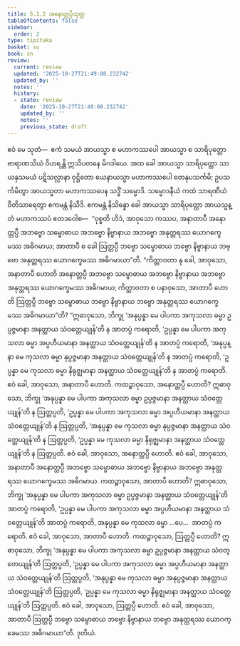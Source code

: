 ```yaml
---
title: 5.1.2 အနောတ္တပ္ပီသုတ္တ
tableOfContents: false
sidebar:
  order: 2
type: tipitaka
basket: su
book: sn
review:
  current: review
  updated: '2025-10-27T21:49:08.232742'
  updated_by: ''
  notes: ''
  history:
  - state: review
    date: '2025-10-27T21:49:08.232742'
    updated_by: ''
    notes: ''
    previous_state: draft
---
```



<ReviewStatus review={frontmatter.review} showDetails={true} />

<HypothesisAnnotation frontmatter={frontmatter} />

<DynamicBreadcrumb />

<Division number="145" book="sn" e="ch" v="18" p="301">

<Paragraph number="905" book="sn">
ဧဝံ မေ သုတံ—  ဧကံ သမယံ အာယသ္မာ စ မဟာကဿပေါ အာယသ္မာ စ သာရိပုတ္တော ဗာရာဏသိယံ ဝိဟရန္တိ ဣသိပတနေ မိဂဒါယေ. အထ ခေါ အာယသ္မာ သာရိပုတ္တော သာယနှသမယံ ပဋိသလ္လာနာ ဝုဋ္ဌိတော ယေနာယသ္မာ မဟာကဿပေါ တေနုပသင်္ကမိ; ဥပသင်္ကမိတွာ အာယသ္မတာ မဟာကဿပေန သဒ္ဓိံ သမ္မောဒိ. သမ္မောဒနီယံ ကထံ သာရဏီယံ ဝီတိသာရေတွာ ဧကမန္တံ နိသီဒိ. ဧကမန္တံ နိသိန္နော ခေါ အာယသ္မာ သာရိပုတ္တော အာယသ္မန္တံ မဟာကဿပံ ဧတဒဝေါစ—  “ဝုစ္စတိ ဟိဒံ, အာဝုသော ကဿပ, အနာတာပီ အနောတ္တပ္ပီ အဘဗ္ဗော သမ္ဗောဓာယ အဘဗ္ဗော နိဗ္ဗာနာယ အဘဗ္ဗော အနုတ္တရဿ ယောဂက္ခေမဿ အဓိဂမာယ; အာတာပီ စ ခေါ ဩတ္တပ္ပီ ဘဗ္ဗော သမ္ဗောဓာယ ဘဗ္ဗော နိဗ္ဗာနာယ ဘဗ္ဗော အနုတ္တရဿ ယောဂက္ခေမဿ အဓိဂမာယာ”တိ.
</Paragraph>

<Paragraph number="906" book="sn">
“ကိတ္တာဝတာ နု ခေါ, အာဝုသော, အနာတာပီ ဟောတိ အနောတ္တပ္ပီ အဘဗ္ဗော သမ္ဗောဓာယ အဘဗ္ဗော နိဗ္ဗာနာယ အဘဗ္ဗော အနုတ္တရဿ ယောဂက္ခေမဿ အဓိဂမာယ; ကိတ္တာဝတာ စ ပနာဝုသော, အာတာပီ ဟောတိ ဩတ္တပ္ပီ ဘဗ္ဗော သမ္ဗောဓာယ ဘဗ္ဗော နိဗ္ဗာနာယ ဘဗ္ဗော အနုတ္တရဿ ယောဂက္ခေမဿ အဓိဂမာယာ”တိ? “ဣဓာဝုသော, ဘိက္ခု ‘အနုပ္ပန္နာ မေ ပါပကာ အကုသလာ ဓမ္မာ ဥပ္ပဇ္ဇမာနာ အနတ္ထာယ သံဝတ္တေယျုန်’တိ န အာတပ္ပံ ကရောတိ, ‘ဥပ္ပန္နာ မေ ပါပကာ အကုသလာ ဓမ္မာ အပ္ပဟီယမာနာ အနတ္ထာယ သံဝတ္တေယျုန်’တိ န အာတပ္ပံ ကရောတိ, ‘အနုပ္ပန္နာ မေ ကုသလာ ဓမ္မာ နုပ္ပဇ္ဇမာနာ အနတ္ထာယ သံဝတ္တေယျုန်’တိ န အာတပ္ပံ ကရောတိ, ‘ဥပ္ပန္နာ မေ ကုသလာ ဓမ္မာ နိရုဇ္ဈမာနာ အနတ္ထာယ သံဝတ္တေယျုန်’တိ န အာတပ္ပံ ကရောတိ. ဧဝံ ခေါ, အာဝုသော, အနာတာပီ ဟောတိ.
</Paragraph>

<Paragraph number="907" book="sn">
ကထဉ္စာဝုသော, အနောတ္တပ္ပီ ဟောတိ? ဣဓာဝုသော, ဘိက္ခု ‘အနုပ္ပန္နာ မေ ပါပကာ အကုသလာ ဓမ္မာ ဥပ္ပဇ္ဇမာနာ အနတ္ထာယ သံဝတ္တေယျုန်’တိ န ဩတ္တပ္ပတိ, ‘ဥပ္ပန္နာ မေ ပါပကာ အကုသလာ ဓမ္မာ အပ္ပဟီယမာနာ အနတ္ထာယ သံဝတ္တေယျုန်’တိ န ဩတ္တပ္ပတိ, ‘အနုပ္ပန္နာ မေ ကုသလာ ဓမ္မာ နုပ္ပဇ္ဇမာနာ အနတ္ထာယ သံဝတ္တေယျုန်’တိ န ဩတ္တပ္ပတိ, ‘ဥပ္ပန္နာ မေ ကုသလာ ဓမ္မာ နိရုဇ္ဈမာနာ အနတ္ထာယ သံဝတ္တေယျုန်’တိ န ဩတ္တပ္ပတိ. ဧဝံ ခေါ, အာဝုသော, အနောတ္တပ္ပီ ဟောတိ. ဧဝံ ခေါ, အာဝုသော, အနာတာပီ အနောတ္တပ္ပီ အဘဗ္ဗော သမ္ဗောဓာယ အဘဗ္ဗော နိဗ္ဗာနာယ အဘဗ္ဗော အနုတ္တရဿ ယောဂက္ခေမဿ အဓိဂမာယ.
</Paragraph>

<Paragraph number="908" book="sn">
ကထဉ္စာဝုသော, အာတာပီ ဟောတိ? ဣဓာဝုသော, ဘိက္ခု ‘အနုပ္ပန္နာ မေ ပါပကာ အကုသလာ ဓမ္မာ ဥပ္ပဇ္ဇမာနာ အနတ္ထာယ သံဝတ္တေယျုန်’တိ အာတပ္ပံ ကရောတိ, ‘ဥပ္ပန္နာ မေ ပါပကာ အကုသလာ ဓမ္မာ အပ္ပဟီယမာနာ အနတ္ထာယ သံဝတ္တေယျုန်’တိ အာတပ္ပံ ကရောတိ, အနုပ္ပန္နာ မေ ကုသလာ ဓမ္မာ …ပေ…  အာတပ္ပံ ကရောတိ. ဧဝံ ခေါ, အာဝုသော, အာတာပီ ဟောတိ.
</Paragraph>

<Paragraph number="909" book="sn">
ကထဉ္စာဝုသော, ဩတ္တပ္ပီ ဟောတိ? ဣဓာဝုသော, ဘိက္ခု ‘အနုပ္ပန္နာ မေ ပါပကာ အကုသလာ ဓမ္မာ ဥပ္ပဇ္ဇမာနာ အနတ္ထာယ သံဝတ္တေယျုန်’တိ ဩတ္တပ္ပတိ, ‘ဥပ္ပန္နာ မေ ပါပကာ အကုသလာ ဓမ္မာ အပ္ပဟီယမာနာ အနတ္ထာယ သံဝတ္တေယျုန်’တိ ဩတ္တပ္ပတိ, ‘အနုပ္ပန္နာ မေ ကုသလာ ဓမ္မာ အနုပ္ပဇ္ဇမာနာ အနတ္ထာယ သံဝတ္တေယျုန်’တိ ဩတ္တပ္ပတိ, ‘ဥပ္ပန္နာ မေ ကုသလာ ဓမ္မာ နိရုဇ္ဈမာနာ အနတ္ထာယ သံဝတ္တေယျုန်’တိ ဩတ္တပ္ပတိ. ဧဝံ ခေါ, အာဝုသော, ဩတ္တပ္ပီ ဟောတိ. ဧဝံ ခေါ, အာဝုသော, အာတာပီ ဩတ္တပ္ပီ ဘဗ္ဗော သမ္ဗောဓာယ ဘဗ္ဗော နိဗ္ဗာနာယ ဘဗ္ဗော အနုတ္တရဿ ယောဂက္ခေမဿ အဓိဂမာယာ”တိ.

</Paragraph>
</Division>

<Paragraph number="910" type="center" book="sn">
ဒုတိယံ.
</Paragraph>